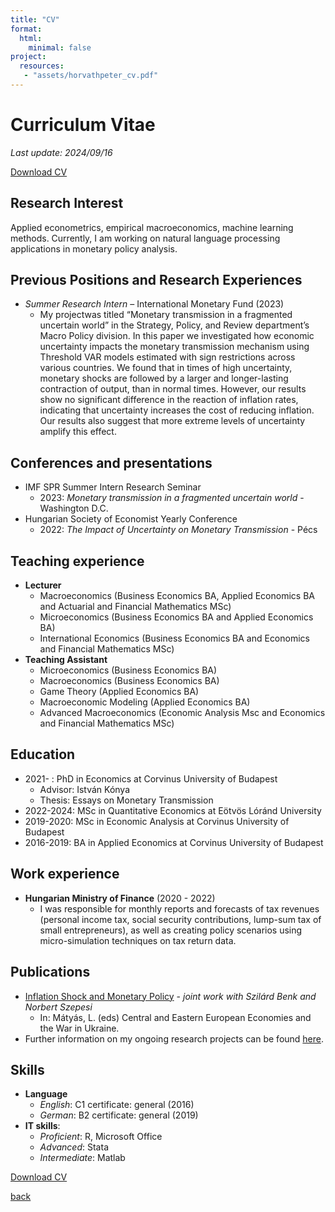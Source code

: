 ---
title: "CV"
format:
  html:
    minimal: false
project:
  resources:
   - "assets/horvathpeter_cv.pdf"
---

# Curriculum Vitae
*Last update: 2024/09/16*

[Download CV](assets/horvathpeter_cv.pdf)

## Research Interest

Applied econometrics, empirical macroeconomics, machine learning methods. 
Currently, I am working on natural language processing applications in monetary policy analysis.

## Previous Positions and Research Experiences

- *Summer Research Intern* -- International Monetary Fund (2023)
	- My projectwas titled “Monetary transmission in a fragmented uncertain world” in the Strategy, Policy, and Review department’s Macro Policy division. In this paper we investigated how economic uncertainty impacts the monetary transmission mechanism using Threshold VAR models estimated with sign restrictions across various countries. We found that in times of high uncertainty, monetary shocks are followed by a larger and longer-lasting contraction of output, than in normal times. However, our results show no significant difference in the reaction of inflation rates, indicating that uncertainty increases the cost of reducing inflation. Our results also suggest that more extreme levels of uncertainty amplify this effect.


## Conferences and presentations
 - IMF SPR Summer Intern Research Seminar
    - 2023: *Monetary transmission in a fragmented uncertain world* - Washington D.C.
 - Hungarian Society of Economist Yearly Conference
    - 2022: *The Impact of Uncertainty on Monetary Transmission*  - Pécs


## Teaching experience
 - **Lecturer**
    - Macroeconomics (Business Economics BA, Applied Economics BA and Actuarial and Financial Mathematics MSc)
    - Microeconomics (Business Economics BA and Applied Economics BA)
    - International Economics (Business Economics BA and Economics and Financial Mathematics MSc)
 - **Teaching Assistant**
    - Microeconomics (Business Economics BA)
    - Macroeconomics (Business Economics BA)
    - Game Theory (Applied Economics BA)
    - Macroeconomic Modeling (Applied Economics BA)
    - Advanced Macroeconomics (Economic Analysis Msc and Economics and Financial Mathematics MSc)



## Education
 - 2021-    : PhD in Economics at Corvinus University of Budapest
    - Advisor: István Kónya
    - Thesis: Essays on Monetary Transmission
 - 2022-2024: MSc in Quantitative Economics at Eötvös Lóránd University
 - 2019-2020: MSc in Economic Analysis at Corvinus University of Budapest
 - 2016-2019: BA in Applied Economics at Corvinus University of Budapest


## Work experience
 - **Hungarian Ministry of Finance** (2020 - 2022)
	- I was responsible for monthly reports  and forecasts of tax revenues (personal income tax, social security contributions, lump-sum tax of small entrepreneurs), as well as creating policy scenarios using micro-simulation techniques on tax return data. 
	
## Publications
- [Inflation Shock and Monetary Policy](https://link.springer.com/chapter/10.1007/978-3-031-61561-0_4) - *joint work with Szilárd Benk and Norbert Szepesi*
	- In: Mátyás, L. (eds) Central and Eastern European Economies and the War in Ukraine.
- Further information on my ongoing research projects can be found [here](https://peterhorvath97.github.io/papers.html).

## Skills
 - **Language**
    - *English*: C1 certificate: general (2016) 
    - *German*: B2 certificate: general (2019)
 - **IT skills**: 
	- *Proficient*: R, Microsoft Office
	- *Advanced*: Stata
	- *Intermediate*: Matlab

<a href="/assets/horvathpeter_cv.pdf" download="horvathpeter_cv"> Download CV

[back](./)
